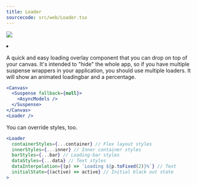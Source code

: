 ```yaml
---
title: Loader
sourcecode: src/web/Loader.tsx
---
```


![](https://img.shields.io/badge/-Dom only-red)

<Grid cols={4}>
  <li>
    <Codesandbox id="0buje" />
  </li>
</Grid>

A quick and easy loading overlay component that you can drop on top of your canvas. It's intended to "hide" the whole app, so if you have multiple suspense wrappers in your application, you should use multiple loaders. It will show an animated loadingbar and a percentage.

```jsx
<Canvas>
  <Suspense fallback={null}>
    <AsyncModels />
  </Suspense>
</Canvas>
<Loader />
```

You can override styles, too.

```jsx
<Loader
  containerStyles={...container} // Flex layout styles
  innerStyles={...inner} // Inner container styles
  barStyles={...bar} // Loading-bar styles
  dataStyles={...data} // Text styles
  dataInterpolation={(p) => `Loading ${p.toFixed(2)}%`} // Text
  initialState={(active) => active} // Initial black out state
>
```
